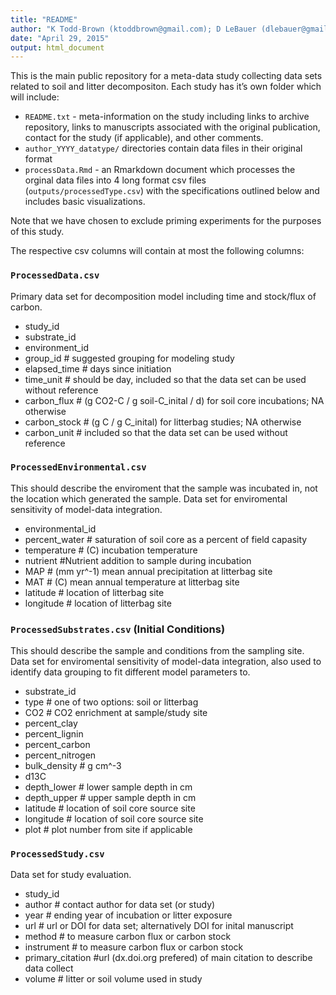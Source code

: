 ```yaml
---
title: "README"
author: "K Todd-Brown (ktoddbrown@gmail.com); D LeBauer (dlebauer@gmail.com)"
date: "April 29, 2015"
output: html_document
---
```


This is the main public repository for a meta-data study collecting data sets related to soil and litter decompositon. Each study has it's own folder which will include:

* `README.txt` - meta-information on the study including links to archive repository, links to manuscripts associated with the original publication, contact for the study (if applicable), and other comments.
* `author_YYYY_datatype/` directories contain data files in their original format
* `processData.Rmd` - an Rmarkdown document which processes the orginal data files into 4 long format csv files (`outputs/processedType.csv`) with the specifications outlined below and includes basic visualizations.

Note that we have chosen to exclude priming experiments for the purposes of this study.

The respective csv columns will contain at most the following columns:

### `ProcessedData.csv`
Primary data set for decomposition model including time and stock/flux of carbon.

* study_id
* substrate_id
* environment_id
* group_id # suggested grouping for modeling study
* elapsed_time # days since initiation
* time_unit # should be day, included so that the data set can be used without reference
* carbon_flux # (g CO2-C / g soil-C_inital / d) for soil core incubations; NA otherwise
* carbon_stock # (g C / g C_inital) for litterbag studies; NA otherwise
* carbon_unit # included so that the data set can be used without reference

### `ProcessedEnvironmental.csv`
This should describe the enviroment that the sample was incubated in, not the location which generated the sample. Data set for enviromental sensitivity of model-data integration. 

* environmental_id
* percent_water # saturation of soil core as a percent of field capasity
* temperature # (C) incubation temperature
* nutrient #Nutrient addition to sample during incubation
* MAP # (mm yr^-1) mean annual precipitation at litterbag site
* MAT # (C) mean annual temperature at litterbag site
* latitude # location of litterbag site
* longitude # location of litterbag site

### `ProcessedSubstrates.csv` (Initial Conditions)
This should describe the sample and conditions from the sampling site. Data set for enviromental sensitivity of model-data integration, also used to identify data grouping to fit different model parameters to. 

* substrate_id
* type # one of two options: soil or litterbag
* CO2 # CO2 enrichment at sample/study site
* percent_clay
* percent_lignin
* percent_carbon
* percent_nitrogen
* bulk_density # g cm^-3
* d13C
* depth_lower # lower sample depth in cm
* depth_upper # upper sample depth in cm
* latitude # location of soil core source site
* longitude # location of soil core source site
* plot # plot number from site if applicable

### `ProcessedStudy.csv`
Data set for study evaluation.

* study_id
* author # contact author for data set (or study)
* year # ending year of incubation or litter exposure
* url # url or DOI for data set; alternatively DOI for inital manuscript
* method # to measure carbon flux or carbon stock
* instrument # to measure carbon flux or carbon stock
* primary_citation #url (dx.doi.org prefered) of main citation to describe data collect
* volume # litter or soil volume used in study
